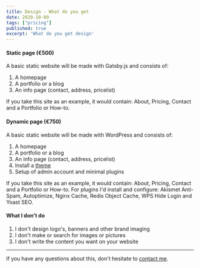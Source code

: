 ```yaml
---
title: Design - What do you get
date: 2020-10-09
tags: ["pricing"]
published: true
excerpt: 'What do you get design'
---
```


#### Static page (€500)

A basic static website will be made with Gatsby.js and consists of:

1. A homepage
2. A portfolio or a blog
3. An info page (contact, address, pricelist)

If you take this site as an example, it would contain: About, Pricing, Contact and a Portfolio or How-to.

#### Dynamic page (€750)

A basic static website will be made with WordPress and consists of:

1. A homepage
2. A portfolio or a blog
3. An info page (contact, address, pricelist)
4. Install a [theme](https://wordpress.org/themes/)
5. Setup of admin account and minimal plugins

If you take this site as an example, it would contain: About, Pricing, Contact and a Portfolio or How-to. For plugins I'd install and configure: Akismet Anti-Spam, Autoptimize, Nginx Cache, Redis Object Cache, WPS Hide Login and Yoast SEO.

#### What I don't do

1. I don't design logo's, banners and other brand imaging
2. I don't make or search for images or pictures
3. I don't write the content you want on your website

***

If you have any questions about this, don't hesitate to [contact me](/home#Contact).